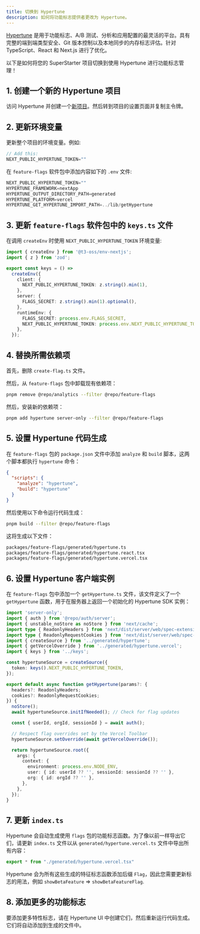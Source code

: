 ```yaml
---
title: 切换到 Hypertune
description: 如何将功能标志提供者更改为 Hypertune。
---
```


[Hypertune](https://www.hypertune.com/) 是用于功能标志、A/B 测试、分析和应用配置的最灵活的平台。具有完整的端到端类型安全、Git 版本控制以及本地同步的内存标志评估。针对 TypeScript、React 和 Next.js 进行了优化。

以下是如何将您的 SuperStarter 项目切换到使用 Hypertune 进行功能标志管理！

## 1. 创建一个新的 Hypertune 项目

访问 Hypertune 并创建一个[新项目](https://app.hypertune.com/?new_project=1)。然后转到项目的设置页面并复制主令牌。

## 2. 更新环境变量

更新整个项目的环境变量。例如:

```js apps/app/.env
// Add this:
NEXT_PUBLIC_HYPERTUNE_TOKEN=""
```

在 `feature-flags` 软件包中添加内容如下的 `.env` 文件:

```js packages/feature-flags/.env
NEXT_PUBLIC_HYPERTUNE_TOKEN=""
HYPERTUNE_FRAMEWORK=nextApp
HYPERTUNE_OUTPUT_DIRECTORY_PATH=generated
HYPERTUNE_PLATFORM=vercel
HYPERTUNE_GET_HYPERTUNE_IMPORT_PATH=../lib/getHypertune
```

## 3. 更新 `feature-flags` 软件包中的 `keys.ts` 文件

在调用 `createEnv` 时使用 `NEXT_PUBLIC_HYPERTUNE_TOKEN` 环境变量:

```ts packages/feature-flags/keys.ts {6-8,14}
import { createEnv } from '@t3-oss/env-nextjs';
import { z } from 'zod';

export const keys = () =>
  createEnv({
    client: {
      NEXT_PUBLIC_HYPERTUNE_TOKEN: z.string().min(1),
    },
    server: {
      FLAGS_SECRET: z.string().min(1).optional(),
    },
    runtimeEnv: {
      FLAGS_SECRET: process.env.FLAGS_SECRET,
      NEXT_PUBLIC_HYPERTUNE_TOKEN: process.env.NEXT_PUBLIC_HYPERTUNE_TOKEN,
    },
  });
```

## 4. 替换所需依赖项

首先，删除 `create-flag.ts` 文件。

然后，从 `feature-flags` 包中卸载现有依赖项：

```sh Terminal
pnpm remove @repo/analytics --filter @repo/feature-flags
```

然后，安装新的依赖项：

```sh Terminal
pnpm add hypertune server-only --filter @repo/feature-flags
```

## 5. 设置 Hypertune 代码生成

在 `feature-flags` 包的 `package.json` 文件中添加 `analyze` 和 `build` 脚本，这两个脚本都执行 `hypertune` 命令：

```json packages/feature-flags/package.json
{
  "scripts": {
    "analyze": "hypertune",
    "build": "hypertune"
  }
}
```

然后使用以下命令运行代码生成：

```sh Terminal
pnpm build --filter @repo/feature-flags 
```

这将生成以下文件：

```txt
packages/feature-flags/generated/hypertune.ts
packages/feature-flags/generated/hypertune.react.tsx
packages/feature-flags/generated/hypertune.vercel.tsx
```

## 6. 设置 Hypertune 客户端实例

在 `feature-flags` 包中添加一个 `getHypertune.ts` 文件，该文件定义了一个 `getHypertune` 函数，用于在服务器上返回一个初始化的 Hypertune SDK 实例：

```ts packages/feature-flags/lib/getHypertune.ts
import 'server-only';
import { auth } from '@repo/auth/server';
import { unstable_noStore as noStore } from 'next/cache';
import type { ReadonlyHeaders } from 'next/dist/server/web/spec-extension/adapters/headers';
import type { ReadonlyRequestCookies } from 'next/dist/server/web/spec-extension/adapters/request-cookies';
import { createSource } from '../generated/hypertune';
import { getVercelOverride } from '../generated/hypertune.vercel';
import { keys } from '../keys';

const hypertuneSource = createSource({
  token: keys().NEXT_PUBLIC_HYPERTUNE_TOKEN,
});

export default async function getHypertune(params?: {
  headers?: ReadonlyHeaders;
  cookies?: ReadonlyRequestCookies;
}) {
  noStore();
  await hypertuneSource.initIfNeeded(); // Check for flag updates

  const { userId, orgId, sessionId } = await auth();

  // Respect flag overrides set by the Vercel Toolbar
  hypertuneSource.setOverride(await getVercelOverride());

  return hypertuneSource.root({
    args: {
      context: {
        environment: process.env.NODE_ENV,
        user: { id: userId ?? '', sessionId: sessionId ?? '' },
        org: { id: orgId ?? '' },
      },
    },
  });
}
```

## 7. 更新 `index.ts`

Hypertune 会自动生成使用 `flags` 包的功能标志函数。为了像以前一样导出它们，请更新 `index.ts` 文件以从 `generated/hypertune.vercel.ts` 文件中导出所有内容：

```ts packages/feature-flags/index.ts
export * from "./generated/hypertune.vercel.tsx"
```

Hypertune 会为所有这些生成的特征标志函数添加后缀 `Flag`，因此您需要更新标志的用法，例如 `showBetaFeature` => `showBetaFeatureFlag`.

## 8. 添加更多的功能标志

要添加更多特性标志，请在 Hypertune UI 中创建它们，然后重新运行代码生成。它们将自动添加到生成的文件中。
